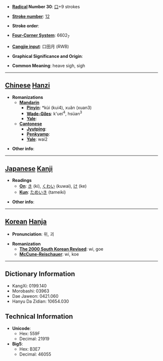 * '''[[Wiktionary:Chinese radical index| Radical]] Number 30''': [[Wiktionary:Chinese radical index 口|口]]+9 strokes

* '''[[Wiktionary:Chinese total strokes index|Stroke number]]''': [[Wiktionary:Chinese total strokes index 12|12]]

* '''Stroke order''': 

* '''[[Wiktionary:Chinese four corner index|Four-Corner System]]''': 6602<sub>7</sub>

* '''[[Wiktionary:Chinese Cangjie index|Cangjie input]]''': 口田月 (RWB)

* '''Graphical Significance and Origin''': 

* '''Common Meaning''': heave sigh, sigh

----

== [[Chinese]] [[Hanzi]] ==

* '''Romanizations'''
** '''[[Mandarin]]'''
*** '''[[Pinyin]]''': *kùi (kui4), xuǎn (xuan3)
*** '''[[Wade-Giles]]''': k'uei<sup>4</sup>, hsüan<sup>3</sup>
*** '''[[Yale]]''': 
** '''[[Cantonese]]'''
*** '''[[Jyutping]]''':
*** '''[[Penkyamp]]''': 
*** '''[[Yale]]''': wai2

* '''Other info''': 

----

== [[Japanese]] [[Kanji]] ==

* '''Readings'''
** '''[[On]]''': [[き]] (ki), [[くわい]] (kuwai), [[け]] (ke)
** '''[[Kun]]''': [[ためいき]] (tameiki)

* '''Other info''':  

----

== [[Korean]] [[Hanja]] ==

* '''Pronunciation''': 위, 괴

* '''Romanization'''
** '''[[The 2000 South Korean Revised Romanization|The 2000 South Korean Revised]]''': wi, goe
** '''[[McCune-Reischauer]]''': wi, koe

----

== Dictionary Information ==

* KangXi: 0199.140
* Morobashi: 03963
* Dae Jaweon: 0421.060
* Hanyu Da Zidian: 10654.030

== Technical Information ==

* '''Unicode''':
** Hex: 559F
** Decimal: 21919
* '''Big5''':
** Hex: B3E7
** Decimal: 46055